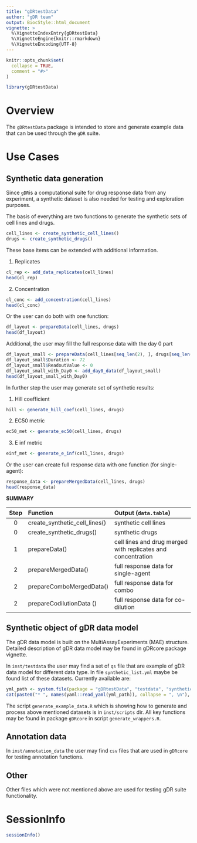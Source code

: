 ```yaml
---
title: "gDRtestData"
author: "gDR team"
output: BiocStyle::html_document
vignette: >
  %\VignetteIndexEntry{gDRtestData}
  %\VignetteEngine{knitr::rmarkdown}
  %\VignetteEncoding{UTF-8}
---
```


```r
knitr::opts_chunk$set(
  collapse = TRUE,
  comment = "#>"
)
```

```r
library(gDRtestData)
```

# Overview

The `gDRtestData` package is intended to store and generate example data that can be used through the `gDR` suite.

# Use Cases

## Synthetic data generation

Since `gDR`is a computational suite for drug response data from any experiment, a synthetic dataset is also needed for testing and exploration purposes. 

The basis of everything are two functions to generate the synthetic sets of cell lines and drugs.

```r
cell_lines <- create_synthetic_cell_lines()
drugs <- create_synthetic_drugs()
```

These base items can be extended with additional information.

1. Replicates

```r
cl_rep <- add_data_replicates(cell_lines)
head(cl_rep)
```

2. Concentration

```r
cl_conc <- add_concentration(cell_lines)
head(cl_conc)
```

Or the user can do both with one function:

```r
df_layout <- prepareData(cell_lines, drugs)
head(df_layout)
```

Additional, the user may fill the full response data with the day 0 part

```r
df_layout_small <- prepareData(cell_lines[seq_len(2), ], drugs[seq_len(4), ])
df_layout_small$Duration <- 72
df_layout_small$ReadoutValue <- 0
df_layout_small_with_Day0 <- add_day0_data(df_layout_small)
head(df_layout_small_with_Day0)
```

In further step the user may generate set of synthetic results:

1. Hill coefficient
```r
hill <- generate_hill_coef(cell_lines, drugs) 
```

2. EC50 metric
```r
ec50_met <- generate_ec50(cell_lines, drugs) 
```

3. E inf metric
```r
einf_met <- generate_e_inf(cell_lines, drugs)
```

Or the user can create full response data with one function (for single-agent):

```r
response_data <- prepareMergedData(cell_lines, drugs)
head(response_data)
```


**SUMMARY**

| Step | Function     | Output (`data.table`) |
| :--: | :----------- | :-------------------- |
|  0   | create_synthetic_cell_lines() | synthetic cell lines |
|  0   | create_synthetic_drugs()      | synthetic drugs |
|  1   | prepareData()                 | cell lines and drug merged with replicates and concentration |
|  2   | prepareMergedData()           | full response data for single-agent |
|  2   | prepareComboMergedData()      | full response data for combo |
|  2   | prepareCodilutionData ()      | full response data for co-dilution |

## Synthetic object of gDR data model

The gDR data model is built on the MultiAssayExperiments (MAE) structure. Detailed description of gDR data model may be found in gDRcore package vignette. 

In `inst/testdata` the user may find a set of `qs` file that are example of gDR data model for different data type. In file `synthetic_list.yml` maybe be found list of these datasets. Currently available are: 
```r
yml_path <- system.file(package = "gDRtestData", "testdata", "synthetic_list.yml")
cat(paste0("* ", names(yaml::read_yaml(yml_path)), collapse = ", \n"), ".")
```

The script `generate_example_data.R` which is showing how to generate and process above mentioned datasets is in `inst/scripts` dir.
All key functions may be found in package `gDRcore` in script `generate_wrappers.R`. 

## Annotation data

In `inst/annotation_data` the user may find `csv` files that are used in `gDRcore` for testing annotation functions.

## Other

Other files which were not mentioned above are used for testing gDR suite functionality.

# SessionInfo {-}

```r
sessionInfo()
```
